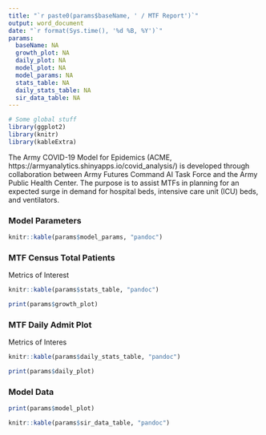 ```yaml
---
title: "`r paste0(params$baseName, ' / MTF Report')`"
output: word_document
date: "`r format(Sys.time(), '%d %B, %Y')`"
params:
  baseName: NA
  growth_plot: NA
  daily_plot: NA
  model_plot: NA
  model_params: NA
  stats_table: NA
  daily_stats_table: NA
  sir_data_table: NA
---
```


```r
# Some global stuff
library(ggplot2)
library(knitr)
library(kableExtra)
```

The Army COVID-19 Model for Epidemics (ACME, https://armyanalytics.shinyapps.io/covid_analysis/) is developed through collaboration between Army Futures Command AI Task Force and the Army Public Health Center. The purpose is to assist MTFs in planning for an expected surge in demand for hospital beds, intensive care unit (ICU) beds, and ventilators.

### Model Parameters 

```r
knitr::kable(params$model_params, "pandoc")
```

### MTF Census Total Patients

Metrics of Interest 

```r
knitr::kable(params$stats_table, "pandoc")
```

```r
print(params$growth_plot)
```

### MTF Daily Admit Plot

Metrics of Interes
```r
knitr::kable(params$daily_stats_table, "pandoc")
```

```r
print(params$daily_plot)
```

### Model Data 

```r
print(params$model_plot)
```

```r
knitr::kable(params$sir_data_table, "pandoc")
```

\newline \newline
